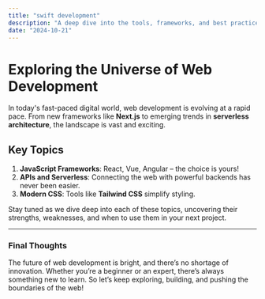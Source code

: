 ```yaml
---
title: "swift development"
description: "A deep dive into the tools, frameworks, and best practices that are shaping the web development industry today."
date: "2024-10-21"
---
```


# Exploring the Universe of Web Development

In today's fast-paced digital world, web development is evolving at a rapid pace. From new frameworks like **Next.js** to emerging trends in **serverless architecture**, the landscape is vast and exciting.

## Key Topics

1. **JavaScript Frameworks**: React, Vue, Angular – the choice is yours!
2. **APIs and Serverless**: Connecting the web with powerful backends has never been easier.
3. **Modern CSS**: Tools like **Tailwind CSS** simplify styling.

Stay tuned as we dive deep into each of these topics, uncovering their strengths, weaknesses, and when to use them in your next project.

---

### Final Thoughts

The future of web development is bright, and there’s no shortage of innovation. Whether you’re a beginner or an expert, there’s always something new to learn. So let’s keep exploring, building, and pushing the boundaries of the web!

